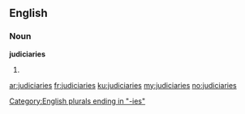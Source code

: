 ==English==

===Noun===
'''judiciaries'''

# {{plural of|judiciary}}


[[Category:English plurals ending in "-ies"]]

[[ar:judiciaries]]
[[fr:judiciaries]]
[[ku:judiciaries]]
[[my:judiciaries]]
[[no:judiciaries]]